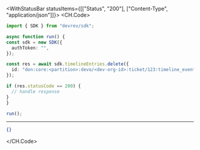 

<WithStatusBar statusItems={[["Status", "200"], ["Content-Type", "application/json"]]}>
  <CH.Code>
  ```typescript Delete.ts
  import { SDK } from "devrev/sdk";

async function run() {
  const sdk = new SDK({
    authToken: "",
  });

  const res = await sdk.timelineEntries.delete({
    id: "don:core:<partition>:devo/<dev-org-id>:ticket/123:timeline_event/<timeline-event-id>",
  });

  if (res.statusCode == 200) {
    // handle response
  }
}

run();
  ```
  ---

  ```json Example Response
  {}
  ```
  </CH.Code>
</WithStatusBar>
